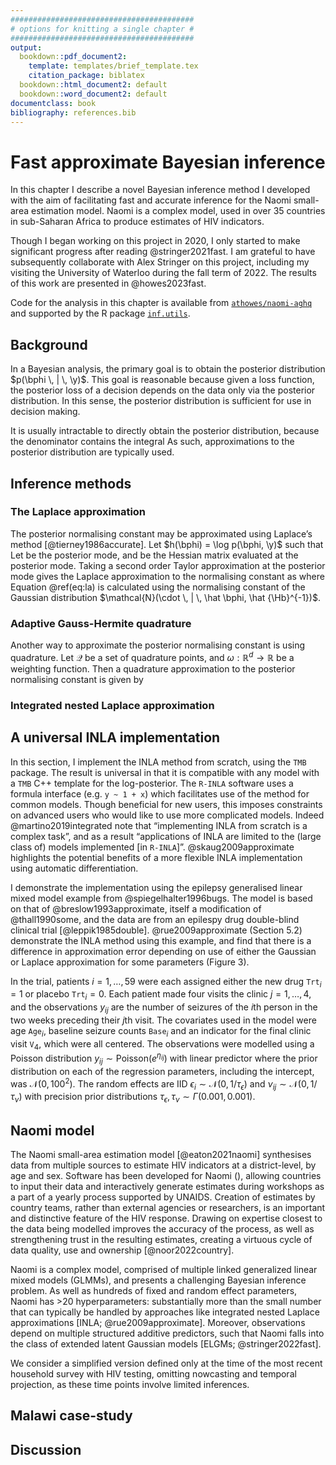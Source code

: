 ```yaml
---
#########################################
# options for knitting a single chapter #
#########################################
output:
  bookdown::pdf_document2:
    template: templates/brief_template.tex
    citation_package: biblatex
  bookdown::html_document2: default
  bookdown::word_document2: default
documentclass: book
bibliography: references.bib
---
```


# Fast approximate Bayesian inference {#naomi-aghq}
\adjustmtc
\markboth{Fast approximate Bayesian inference}{}
<!-- For PDF output, include these two LaTeX commands after unnumbered chapter headings, otherwise the mini table of contents and the running header will show the previous chapter -->

In this chapter I describe a novel Bayesian inference method I developed with the aim of facilitating fast and accurate inference for the Naomi small-area estimation model.
Naomi is a complex model, used in over 35 countries in sub-Saharan Africa to produce estimates of HIV indicators.

Though I began working on this project in 2020, I only started to make significant progress after reading @stringer2021fast.
I am grateful to have subsequently collaborate with Alex Stringer on this project, including my visiting the University of Waterloo during the fall term of 2022.
The results of this work are presented in @howes2023fast.

Code for the analysis in this chapter is available from [`athowes/naomi-aghq`](https://github.com/athowes/elgm-inf) and supported by the R package [`inf.utils`](https://athowes.github.io/inf.utils).

## Background

In a Bayesian analysis, the primary goal is to obtain the posterior distribution $p(\bphi \, | \, \y)$.
This goal is reasonable because given a loss function, the posterior loss of a decision depends on the data only via the posterior distribution.
In this sense, the posterior distribution is sufficient for use in decision making.

It is usually intractable to directly obtain the posterior distribution, because the denominator contains the integral
\begin{equation}
p(\y) = \int_{\mathbb{R}^d} p(\y, \bphi) \text{d}\bphi
\end{equation}
As such, approximations to the posterior distribution are typically used.

## Inference methods

### The Laplace approximation

The posterior normalising constant may be approximated using Laplace's method [@tierney1986accurate].
Let $h(\bphi) = \log p(\bphi, \y)$ such that
\begin{equation}
p(\y) = \int_{\mathbb{R}^d} p(\y, \bphi) \text{d}\bphi = \int_{\mathbb{R}^d} \exp(h(\bphi)) \text{d}\bphi.
\end{equation}
Let
\begin{equation}
\hat \bphi = \argmax_{\bphi} h(\bphi)
\end{equation}
be the posterior mode, and
\begin{equation}
\hat {\Hb} = - \frac{\partial^2}{\partial \bphi \partial \bphi^\top} h(\bphi) \rvert_{\bphi = \hat \bphi}
\end{equation}
be the Hessian matrix evaluated at the posterior mode.
Taking a second order Taylor approximation at the posterior mode gives the Laplace approximation to the normalising constant as
\begin{align}
\tilde p_{\texttt{LA}}(\y) &= \int_{\mathbb{R}^d} \exp \left( h(\hat \bphi) - \frac{1}{2} (\bphi - \hat \bphi)^\top \hat {\Hb} (\bphi - \hat \bphi) \right) \text{d}\bphi \label{eq:la} \\
&= \exp(h(\hat \bphi)) \cdot \frac{(2 \pi)^{d/2}}{| \hat {\Hb} |^{1/2}},
\end{align}
where Equation \@ref(eq:la) is calculated using the normalising constant of the Gaussian distribution $\mathcal{N}(\cdot \, | \, \hat \bphi, \hat {\Hb}^{-1})$.

### Adaptive Gauss-Hermite quadrature

Another way to approximate the posterior normalising constant is using quadrature.
Let $\mathcal{Q}$ be a set of quadrature points, and $\omega: \mathbb{R}^d \to \mathbb{R}$ be a weighting function.
Then a quadrature approximation to the posterior normalising constant is given by
\begin{equation}
\tilde p(\y) = \sum_{\bphi \in \mathcal{Q}} p(\y, \bphi) \omega(\bphi).
\end{equation}

### Integrated nested Laplace approximation

## A universal INLA implementation

In this section, I implement the INLA method from scratch, using the `TMB` package.
The result is universal in that it is compatible with any model with a `TMB` C++ template for the log-posterior.
The `R-INLA` software uses a formula interface (e.g. `y ~ 1 + x`) which facilitates use of the method for common models.
Though beneficial for new users, this imposes constraints on advanced users who would like to use more complicated models.
Indeed @martino2019integrated note that "implementing INLA from scratch is a complex task", and as a result "applications of INLA are limited to the (large class of) models implemented [in `R-INLA`]".
@skaug2009approximate highlights the potential benefits of a more flexible INLA implementation using automatic differentiation.

I demonstrate the implementation using the epilepsy generalised linear mixed model example from @spiegelhalter1996bugs.
The model is based on that of @breslow1993approximate, itself a modification of @thall1990some, and the data are from an epilespy drug double-blind clinical trial [@leppik1985double].
@rue2009approximate (Section 5.2) demonstrate the INLA method using this example, and find that there is a difference in approximation error depending on use of either the Gaussian or Laplace approximation for some parameters (Figure 3).

In the trial, patients $i = 1, \ldots, 59$ were each assigned either the new drug $\texttt{Trt}_i = 1$ or placebo $\texttt{Trt}_i = 0$.
Each patient made four visits the clinic $j = 1, \ldots, 4$, and the observations $y_{ij}$ are the number of seizures of the $i$th person in the two weeks preceding their $j$th visit.
The covariates used in the model were age $\texttt{Age}_i$, baseline seizure counts $\texttt{Base}_i$ and an indicator for the final clinic visit $\texttt{V}_4$, which were all centered.
The observations were modelled using a Poisson distribution $y_{ij} \sim \text{Poisson}(e^{\eta_{ij}})$ with linear predictor 
\begin{align*}
\eta_{ij}
&= \beta_0 + \beta_\texttt{Base} \log(\texttt{Baseline}_j / 4) + \beta_\texttt{Trt} \texttt{Trt}_i +
   \beta_{\texttt{Trt} \times \texttt{Base}} \texttt{Trt}_i \times \log(\texttt{Baseline}_j / 4) \\ 
&+ \beta_\texttt{Age} \log(\texttt{Age}_i) + \beta_{\texttt{V}_4} {\texttt{V}_4}_j +
   \epsilon_i + \nu_{ij}, \quad i \in [59], \quad j \in [4],
\end{align*}
where the prior distribution on each of the regression parameters, including the intercept, was $\mathcal{N}(0, 100^2)$.
The random effects are IID $\epsilon_i \sim \mathcal{N}(0, 1/\tau_\epsilon)$ and $\nu_{ij} \sim \mathcal{N}(0, 1/\tau_\nu)$ with precision prior distributions $\tau_\epsilon, \tau_\nu \sim \Gamma(0.001, 0.001)$.

## Naomi model

The Naomi small-area estimation model [@eaton2021naomi] synthesises data from multiple sources to estimate HIV indicators at a district-level, by age and sex.
Software has been developed for Naomi (\url{https://naomi.unaids.org}), allowing countries to input their data and interactively generate estimates during workshops as a part of a yearly process supported by UNAIDS.
Creation of estimates by country teams, rather than external agencies or researchers, is an important and distinctive feature of the HIV response.
Drawing on expertise closest to the data being modelled improves the accuracy of the process, as well as strengthening trust in the resulting estimates, creating a virtuous cycle of data quality, use and ownership [@noor2022country].

Naomi is a complex model, comprised of multiple linked generalized linear mixed models (GLMMs), and presents a challenging Bayesian inference problem.
As well as hundreds of fixed and random effect parameters, Naomi has >20 hyperparameters: substantially more than the small number that can typically be handled by approaches like integrated nested Laplace approximations [INLA; @rue2009approximate].
Moreover, observations depend on multiple structured additive predictors, such that Naomi falls into the class of extended latent Gaussian models [ELGMs; @stringer2022fast].

We consider a simplified version defined only at the time of the most recent household survey with HIV testing, omitting nowcasting and temporal projection, as these time points involve limited inferences.

## Malawi case-study

## Discussion